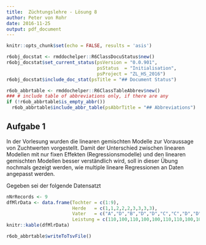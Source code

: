 ```yaml
---
title:  Züchtungslehre - Lösung 8
author: Peter von Rohr
date: 2016-11-25
output: pdf_document
---
```


```r
knitr::opts_chunk$set(echo = FALSE, results = 'asis')
```

```r
r6obj_docstat <- rmddochelper::R6ClassDocuStatus$new()
r6obj_docstat$set_current_status(psVersion = "0.0.901",
                                 psStatus  = "Initialisation",
                                 psProject = "ZL_HS_2016")
r6obj_docstat$include_doc_stat(psTitle = "## Document Status")
```


```r
r6ob_abbrtable <- rmddochelper::R6ClassTableAbbrev$new()
### # include table of abbreviations only, if there are any
if (!r6ob_abbrtable$is_empty_abbr())
  r6ob_abbrtable$include_abbr_table(psAbbrTitle = "## Abbreviations")
```

## Aufgabe 1
In der Vorlesung wurden die linearen gemischten Modelle zur Voraussage von Zuchtwerten vorgestellt. Damit der Unterschied zwischen linearen Modellen mit nur fixen Effekten (Regressionsmodelle) und den linearen gemischten Modellen besser verständlich wird, soll in dieser Übung nochmals gezeigt werden, wie multiple lineare Regressionen an Daten angepasst werden.

Gegeben sei der folgende Datensatzt

```r
nNrRecords <- 9
dfMlrData <- data.frame(Tochter = c(1:9),
                        Herde   = c(1,1,2,2,2,3,3,3,3),
                        Vater   = c("A","D","B","D","D","C","C","D","D"),
                        Leistung = c(110,100,110,100,100,110,110,100,100))
knitr::kable(dfMlrData)
```



```r
r6ob_abbrtable$writeToTsvFile()
```
<!-- END of document                 -- 
  -- Below this must not be anything --> 
